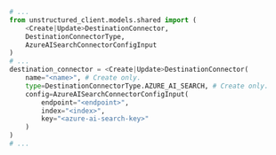 ```python Python SDK
# ...
from unstructured_client.models.shared import (
    <Create|Update>DestinationConnector,
    DestinationConnectorType,
    AzureAISearchConnectorConfigInput
)
# ...
destination_connector = <Create|Update>DestinationConnector(
    name="<name>", # Create only.
    type=DestinationConnectorType.AZURE_AI_SEARCH, # Create only.
    config=AzureAISearchConnectorConfigInput(
        endpoint="<endpoint>",
        index="<index>",
        key="<azure-ai-search-key>"
    )
)
# ...
```